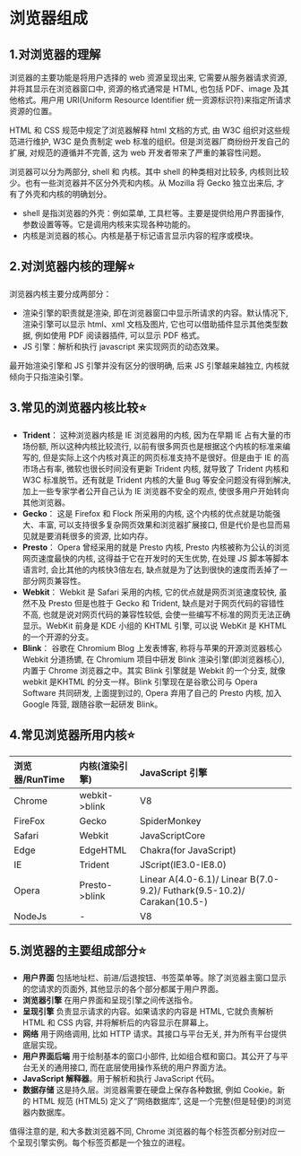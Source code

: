 # 浏览器组成

## 1.对浏览器的理解

浏览器的主要功能是将用户选择的 web 资源呈现出来, 它需要从服务器请求资源, 并将其显示在浏览器窗口中, 资源的格式通常是 HTML, 也包括 PDF、image 及其他格式。用户用 URI(Uniform Resource Identifier 统一资源标识符)来指定所请求资源的位置。

HTML 和 CSS 规范中规定了浏览器解释 html 文档的方式, 由 W3C 组织对这些规范进行维护, W3C 是负责制定 web 标准的组织。但是浏览器厂商纷纷开发自己的扩展, 对规范的遵循并不完善, 这为 web 开发者带来了严重的兼容性问题。

浏览器可以分为两部分, shell 和 内核。其中 shell 的种类相对比较多, 内核则比较少。也有一些浏览器并不区分外壳和内核。从 Mozilla 将 Gecko 独立出来后, 才有了外壳和内核的明确划分。

- shell 是指浏览器的外壳：例如菜单, 工具栏等。主要是提供给用户界面操作, 参数设置等等。它是调用内核来实现各种功能的。
- 内核是浏览器的核心。内核是基于标记语言显示内容的程序或模块。

## 2.对浏览器内核的理解⭐️

浏览器内核主要分成两部分：

- 渲染引擎的职责就是渲染, 即在浏览器窗口中显示所请求的内容。默认情况下, 渲染引擎可以显示 html、xml 文档及图片, 它也可以借助插件显示其他类型数据, 例如使用 PDF 阅读器插件, 可以显示 PDF 格式。
- JS 引擎：解析和执行 javascript 来实现网页的动态效果。

最开始渲染引擎和 JS 引擎并没有区分的很明确, 后来 JS 引擎越来越独立, 内核就倾向于只指渲染引擎。

## 3.常见的浏览器内核比较⭐️

- **Trident**： 这种浏览器内核是 IE 浏览器用的内核, 因为在早期 IE 占有大量的市场份额, 所以这种内核比较流行, 以前有很多网页也是根据这个内核的标准来编写的, 但是实际上这个内核对真正的网页标准支持不是很好。但是由于 IE 的高市场占有率, 微软也很长时间没有更新 Trident 内核, 就导致了 Trident 内核和 W3C 标准脱节。还有就是 Trident 内核的大量 Bug 等安全问题没有得到解决, 加上一些专家学者公开自己认为 IE 浏览器不安全的观点, 使很多用户开始转向其他浏览器。
- **Gecko**： 这是 Firefox 和 Flock 所采用的内核, 这个内核的优点就是功能强大、丰富, 可以支持很多复杂网页效果和浏览器扩展接口, 但是代价是也显而易见就是要消耗很多的资源, 比如内存。
- **Presto**： Opera 曾经采用的就是 Presto 内核, Presto 内核被称为公认的浏览网页速度最快的内核, 这得益于它在开发时的天生优势, 在处理 JS 脚本等脚本语言时, 会比其他的内核快3倍左右, 缺点就是为了达到很快的速度而丢掉了一部分网页兼容性。
- **Webkit**： Webkit 是 Safari 采用的内核, 它的优点就是网页浏览速度较快, 虽然不及 Presto 但是也胜于 Gecko 和 Trident, 缺点是对于网页代码的容错性不高, 也就是说对网页代码的兼容性较低, 会使一些编写不标准的网页无法正确显示。WebKit 前身是 KDE 小组的 KHTML 引擎, 可以说 WebKit 是 KHTML 的一个开源的分支。
- **Blink**： 谷歌在 Chromium Blog 上发表博客, 称将与苹果的开源浏览器核心 Webkit 分道扬镳, 在 Chromium 项目中研发 Blink 渲染引擎(即浏览器核心), 内置于 Chrome 浏览器之中。其实 Blink 引擎就是 Webkit 的一个分支, 就像 webkit 是KHTML 的分支一样。Blink 引擎现在是谷歌公司与 Opera Software 共同研发, 上面提到过的, Opera 弃用了自己的 Presto 内核, 加入 Google 阵营, 跟随谷歌一起研发 Blink。

## 4.常见浏览器所用内核⭐️

|浏览器/RunTime|内核(渲染引擎)|JavaScript 引擎|
|:---|:---|:---|
|Chrome|webkit->blink|V8|
|FireFox|Gecko|SpiderMonkey|
|Safari|Webkit|JavaScriptCore|
|Edge|EdgeHTML|Chakra(for JavaScript)|
|IE|Trident|JScript(IE3.0-IE8.0)|
|Opera|Presto->blink|Linear A(4.0-6.1)/ Linear B(7.0-9.2)/ Futhark(9.5-10.2)/ Carakan(10.5-)|
|NodeJs|-|V8|

## 5.浏览器的主要组成部分⭐️

- **⽤户界⾯** 包括地址栏、前进/后退按钮、书签菜单等。除了浏览器主窗⼝显示的您请求的⻚⾯外, 其他显示的各个部分都属于⽤户界⾯。
- **浏览器引擎** 在⽤户界⾯和呈现引擎之间传送指令。
- **呈现引擎** 负责显示请求的内容。如果请求的内容是 HTML, 它就负责解析 HTML 和 CSS 内容, 并将解析后的内容显示在屏幕上。
- **⽹络** ⽤于⽹络调⽤, ⽐如 HTTP 请求。其接⼝与平台⽆关, 并为所有平台提供底层实现。
- **⽤户界⾯后端** ⽤于绘制基本的窗⼝⼩部件, ⽐如组合框和窗⼝。其公开了与平台⽆关的通⽤接⼝, ⽽在底层使⽤操作系统的⽤户界⾯⽅法。
- **JavaScript 解释器**。⽤于解析和执⾏ JavaScript 代码。
- **数据存储** 这是持久层。浏览器需要在硬盘上保存各种数据, 例如 Cookie。新的 HTML 规范 (HTML5) 定义了“⽹络数据库”, 这是⼀个完整(但是轻便)的浏览器内数据库。

值得注意的是, 和⼤多数浏览器不同, Chrome 浏览器的每个标签⻚都分别对应⼀个呈现引擎实例。每个标签⻚都是⼀个独⽴的进程。
